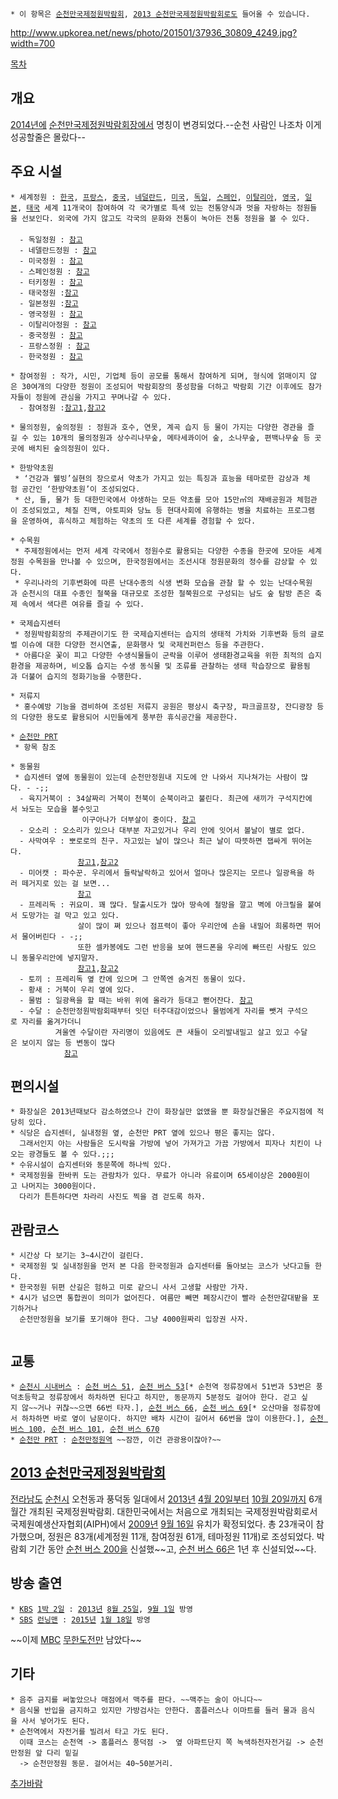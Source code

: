  * 이 항목은 [[순천만국제정원박람회]], [[2013 순천만국제정원박람회]]로도 들어올 수 있습니다.

http://www.upkorea.net/news/photo/201501/37936_30809_4249.jpg?width=700

[[목차]]

== 개요 ==
[[2014년]]에 [[순천만국제정원박람회]]장에서 명칭이 변경되었다.--순천 사람인 나조차 이게 성공할줄은 몰랐다--

== 주요 시설 ==
 * 세계정원 : [[한국]], [[프랑스]], [[중국]], [[네덜란드]], [[미국]], [[독일]], [[스페인]], [[이탈리아]], [[영국]], [[일본]], [[태국]] 세계 11개국이 참여하여 각 국가별로 특색 있는 전통양식과 멋을 자랑하는 정원들을 선보인다. 외국에 가지 않고도 각국의 문화와 전통이 녹아든 전통 정원을 볼 수 있다.
 
   - 독일정원 : [http://blog.naver.com/ranarrt/220169996683 참고]
   - 네델란드정원 : [http://blog.naver.com/ranarrt/220170221594 참고]
   - 미국정원 : [http://blog.naver.com/ranarrt/220170234294 참고]
   - 스페인정원 : [http://blog.naver.com/ranarrt/220170254693 참고]
   - 터키정원 : [http://blog.naver.com/ranarrt/220170267087 참고]
   - 태국정원 :[http://blog.naver.com/ranarrt/220170281973 참고]
   - 일본정원 :[http://blog.naver.com/ranarrt/220170296560 참고]
   - 영국정원 : [http://blog.naver.com/ranarrt/220170307427 참고]
   - 이탈리아정원 : [http://blog.naver.com/ranarrt/220170313684 참고]
   - 중국정원 : [http://blog.naver.com/ranarrt/220171015269 참고]
   - 프랑스정원 : [http://blog.naver.com/ranarrt/220171043636 참고]
   - 한국정원 : [http://blog.naver.com/ranarrt/220172156821 참고]

 * 참여정원 : 작가, 시민, 기업체 등이 공모를 통해서 참여하게 되며, 형식에 얽매이지 않은 30여개의 다양한 정원이 조성되어 박람회장의 풍성함을 더하고 박람회 기간 이후에도 참가자들이 정원에 관심을 가지고 꾸며나갈 수 있다.
   - 참여정원 :[http://blog.naver.com/ranarrt/220170005183 참고1],[http://blog.naver.com/ranarrt/220170234294 참고2]

 * 물의정원, 숲의정원 : 정원과 호수, 연못, 계곡 습지 등 물이 가지는 다양한 경관을 즐길 수 있는 10개의 물의정원과 상수리나무숲, 메타세콰이어 숲, 소나무숲, 편백나무숲 등 곳곳에 배치된 숲의정원이 있다.

 * 한방약초원
  * ‘건강과 웰빙’실현의 장으로서 약초가 가지고 있는 특징과 효능을 테마로한 감상과 체험 공간인 ‘한방약초원’이 조성되었다.
  * 산, 들, 물가 등 대한민국에서 야생하는 모든 약초를 모아 15만㎡의 재배공원과 체험관이 조성되었고, 체질 진맥, 아토피와 당뇨 등 현대사회에 유행하는 병을 치료하는 프로그램을 운영하여, 휴식하고 체험하는 약초의 또 다른 세계를 경험할 수 있다.

 * 수목원
  * 주제정원에서는 먼저 세계 각국에서 정원수로 활용되는 다양한 수종을 한곳에 모아둔 세계정원 수목원을 만나볼 수 있으며, 한국정원에서는 조선시대 정원문화의 정수를 감상할 수 있다.
  * 우리나라의 기후변화에 따른 난대수종의 식생 변화 모습을 관찰 할 수 있는 난대수목원과 순천시의 대표 수종인 철쭉을 대규모로 조성한 철쭉원으로 구성되는 남도 숲 탐방 존은 축제 속에서 색다른 여유를 즐길 수 있다.

 * 국제습지센터
  * 정원박람회장의 주제관이기도 한 국제습지센터는 습지의 생태적 가치와 기후변화 등의 글로벌 이슈에 대한 다양한 전시연출, 문화행사 및 국제컨퍼런스 등을 주관한다.
  * 아름다운 꽃이 피고 다양한 수생식물들이 군락을 이루어 생태환경교육을 위한 최적의 습지환경을 제공하며, 비오톱 습지는 수생 동식물 및 조류를 관찰하는 생태 학습장으로 활용됨과 더불어 습지의 정화기능을 수행한다.

 * 저류지
  * 홍수예방 기능을 겸비하여 조성된 저류지 공원은 평상시 축구장, 파크골프장, 잔디광장 등의 다양한 용도로 활용되어 시민들에게 풍부한 휴식공간을 제공한다.

 * [[순천만 PRT]]
  * 항목 참조

 * 동물원 
  * 습지센터 옆에 동물원이 있는데 순천만정원내 지도에 안 나와서 지나쳐가는 사람이 많다. - -;;
   - 육지거북이 : 34살짜리 거북이 천북이 순북이라고 불린다. 최근에 새끼가 구석지칸에서 놔도는 모습을 볼수잇고 
                 이구아나가 더부살이 중이다. [http://blog.naver.com/ranarrt/220166314638 참고]
   - 오소리 : 오소리가 있으나 대부분 자고있거나 우리 안에 잇어서 볼날이 별로 없다. 
   - 사막여우 : 뽀로로의 친구. 자고있는 날이 많으나 최근 날이 따뜻하면 잽싸게 뛰어논다. 
                [http://blog.naver.com/ranarrt/220166277829 참고1],[http://blog.naver.com/ranarrt/220261197091 참고2]
   - 미어캣 : 파수꾼. 우리에서 들락날락하고 있어서 얼마나 많은지는 모르나 일광욕을 하러 떼거지로 있는 걸 보면...
                [http://blog.naver.com/ranarrt/220168660676 참고]
   - 프레리독 : 귀요미. 꽤 많다. 탈출시도가 많아 땅속에 철망을 깔고 벽에 아크릴을 붙여서 도망가는 걸 막고 있고 있다.
                살이 많이 쪄 있으나 점프력이 좋아 우리안에 손을 내밀어 희롱하면 뛰어서 물어버린다 - -;;
                또한 셀카봉에도 그런 반응을 보여 핸드폰을 우리에 빠뜨린 사람도 있으니 동물우리안에 넣지말자.
                [http://blog.naver.com/ranarrt/220166209136 참고1],[http://blog.naver.com/ranarrt/220178473516 참고2]
   - 토끼 : 프레리독 옆 칸에 있으며 그 안쪽엔 숨겨진 동물이 있다. 
   - 황새 : 거북이 우리 옆에 있다. 
   - 물범 : 일광욕을 할 때는 바위 위에 올라가 등대고 뻗어잔다. [http://blog.naver.com/ranarrt/220168333160 참고]
   - 수달 : 순천만정원박람회때부터 잇던 터주대감이었으나 물범에게 자리를 뺏겨 구석으로 자리를 옮겨가더니
           겨울엔 수달이란 자리명이 있음에도 큰 새들이 오리발내밀고 살고 있고 수달은 보이지 않는 등 변동이 많다
             [http://blog.naver.com/ranarrt/220176238591 참고]

== 편의시설 ==
 * 화장실은 2013년때보다 감소하였으나 간이 화장실만 없앴을 뿐 화장실건물은 주요지점에 적당히 있다. 
 * 식당은 습지센터, 실내정원 옆, 순천만 PRT 옆에 있으나 평은 좋지는 않다. 
   그래서인지 아는 사람들은 도시락을 가방에 넣어 가져가고 가끔 가방에서 피자나 치킨이 나오는 광경들도 볼 수 있다.;;;
 * 수유시설이 습지센터와 동문쪽에 하나씩 있다. 
 * 국제정원을 한바퀴 도는 관람차가 있다. 무료가 아니라 유료이며 65세이상은 2000원이고 나머지는 3000원이다.
   다리가 튼튼하다면 차라리 사진도 찍을 겸 걷도록 하자. 

== 관람코스 ==
 * 시간상 다 보기는 3~4시간이 걸린다. 
 * 국제정원 및 실내정원을 먼저 본 다음 한국정원과 습지센터를 돌아보는 코스가 낫다고들 한다. 
 * 한국정원 뒤편 산길은 험하고 미로 같으니 사서 고생할 사람만 가자. 
 * 4시가 넘으면 통합권이 의미가 없어진다. 여름만 빼면 폐장시간이 빨라 순천만갈대밭을 포기하거나 
   순천만정원을 보기를 포기해야 한다. 그냥 4000원짜리 입장권 사자.               
       
== 교통 ==
 * [[순천시 시내버스]] : [[순천 버스 51]], [[순천 버스 53]][* 순천역 정류장에서 51번과 53번은 풍덕초등학교 정류장에서 하차하면 된다고 하지만, 동문까지 5분정도 걸어야 한다. 걷고 싶지 않~~거나 귀찮~~으면 66번 타자.], [[순천 버스 66]], [[순천 버스 69]][* 오산마을 정류장에서 하차하면 바로 옆이 남문이다. 하지만 배차 시간이 길어서 66번을 많이 이용한다.], [[순천 버스 100]], [[순천 버스 101]], [[순천 버스 670]]
 * [[순천만 PRT]] : [[순천만정원역]] ~~잠깐, 이건 관광용이잖아?~~

== [[2013 순천만국제정원박람회]] ==
[[전라남도]] [[순천시]] 오천동과 풍덕동 일대에서 [[2013년]] [[4월 20일]]부터 [[10월 20일]]까지 6개월간 개최된 국제정원박람회. 대한민국에서는 처음으로 개최되는 국제정원박람회로서 국제원예생산자협회(AIPH)에서 [[2009년]] [[9월 16일]] 유치가 확정되었다. 총 23개국이 참가했으며, 정원은 83개(세계정원 11개, 참여정원 61개, 테마정원 11개)로 조성되었다. 박람회 기간 동안 [[순천 버스 200]]을 신설했~~고, [[순천 버스 66]]은 1년 후 신설되었~~다.

== 방송 출연 ==
 * [[KBS]] [[1박 2일/2013년 하반기 여행지#s-2.4|1박 2일]] : [[2013년]] [[8월 25일]], [[9월 1일]] 방영
 * [[SBS]] [[런닝맨]] : [[2015년]] [[1월 18일]] 방영
~~이제 [[MBC]] [[무한도전]]만 남았다~~

== 기타 ==
 * 음주 금지를 써놓았으나 매점에서 맥주를 판다. ~~맥주는 술이 아니다~~
 * 음식물 반입을 금지하고 있지만 가방검사는 안한다. 홈플러스나 이마트를 들러 물과 음식을 사서 넣어가도 된다.
 * 순천역에서 자전거를 빌려서 타고 가도 된다. 
   이때 코스는 순천역 -> 홈플러스 풍덕점 ->  옆 아파트단지 쪽 녹색하천자전거길 -> 순천만정원 앞 다리 밑길 
   -> 순천만정원 동문. 걸어서는 40~50분거리.  
[[추가바람]]
